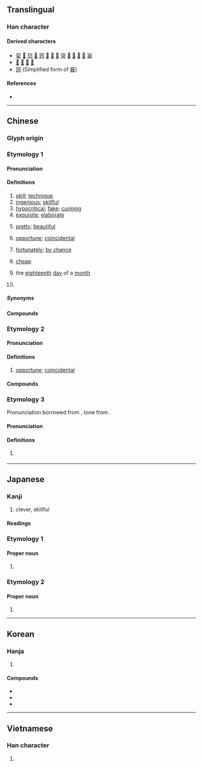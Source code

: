 {{character info}}
==Translingual==

===Han character===
{{Han char|rn=48|rad=工|as=02|sn=5|four=11127|canj=MMVS|ids=⿰工丂}}

====Derived characters====
* [[㚽]] [[𢫚]] [[㤍]] [[𤇤]] [[窍]] [[𧊌]] [[𥬤]] [[𥿣]] [[䛒]] [[𨥿]] [[𨾢]] [[𩈎]] [[𩿸]] [[䲾]]
* [[𫩟]] [[𭩣]] [[𬰗]] [[𫶱]]
* [[窍]] (Simplified form of [[竅]])

====References====
* {{Han ref|kx=0325.090|dkj=08721|dj=0628.010|hdz=10412.010|uh=5DE7|ud=24039|bh=A5A9|bd=42409}}

----

==Chinese==

===Glyph origin===
{{Han etym}}
{{Han compound|工|丂|ls=psc|c1=s|c2=p}}

===Etymology 1===
{{zh-forms}}

====Pronunciation====
{{zh-pron
|m=qiǎo
|c=haau2
|c-t=kau2
|h=pfs=kháu/khiáu;gd=kau2
|md=kiēu
|mn=ml,jj,tw:khá/ml,jj,tw,sg,ph:khiáu/kháu
|mn_note=khá - vernacular (“rare but exquisite; fake; cunning”); khiáu - vernacular (“ingenious; cunning; skillful; pretty”); kháu - literary
|mn-t=ka2/kiao2/kiou2
|mn-t_note=ka2 - vernacular; kiao2/kiou2 - literary (kiou5 - Chaozhou)
|w=2qiau
|mc=y
|oc=y
|ma=Zh-qiao.ogg
|cat=n,a,adv,pn
}}

====Definitions====
{{zh-hanzi}}

# [[skill]]; [[technique]]
# [[ingenious]]; [[skillful]]
# [[hypocritical]]; [[fake]]; [[cunning]]
# [[exquisite]]; [[elaborate]]
# {{lb|zh|Xiamen|Zhangzhou|_|Hokkien}} [[pretty]]; [[beautiful]]
# [[opportune]]; [[coincidental]]
#: {{zh-x|真是 太 巧 了！|What a coincidence!}}
# [[fortunately]]; [[by chance]]
# {{lb|zh|Hefei|_|Mandarin}} [[cheap]]
# {{zh-div|日}} {{lb|zh|telegraphy}} the [[eighteenth]] [[day]] of a [[month]]
# {{surname|zh}}

=====Synonyms=====
{{zh-dial|便宜}}
{{zh-dial|聰明}}

====Compounds====
{{zh-der|技巧|巧克力|使巧兒|巧發奇中|大巧若拙|巧辯|嘴尖舌巧|巧言善色|剛巧|恰巧|丟巧針|可巧|巧不可階|取巧|慧心巧手|巧手|嬝娜纖巧|巧佞|慧心巧思|不巧|乖巧|巧丸|巧說|心靈手巧|巧拙|巧工|巧言如簧|巧固球|巧夕|巧事|來得巧|巧計|乞巧|弄巧成拙|弄巧反拙|巧笑|因難見巧|巧遇|巧諛|巧語花言|巧話|巧詐|巧言舌辯|巧言令色|巧言|巧藝|巧若生成|巧舌|巧笑倩兮|巧立名目|巧當兒|巧果|巧曆|巧故|巧思|巧婦|巧奪天工|巧嘴|巧同造化|巧合|巧取豪奪|巧取|巧勁兒|巧偷豪奪|巧作|巧了|巧主兒|工巧|小巧|奇巧|小巧玲瓏|巧妙|巧言利口|天緣湊巧|偏巧|巧匠|奸巧|奇技淫巧|天緣巧合|巧宦|偷巧|因緣巧合|嘗巧|善巧便佞|巧言如流|堅巧|七巧板|佻巧|投機取巧|百巧千窮|甘言巧辭|正巧|新巧|碰巧|熟能生巧|窮妙極巧|機巧|窮工極巧|湊巧|百巧成窮|祈巧|深文巧劾|深文巧詆|機緣巧合|智巧|淫巧|機緣湊巧|舞文巧法|細巧|齊巧|纖巧|辭巧理拙|鬥巧|輕巧|花貓巧嘴|繆巧|綿密小巧|靈巧|鬥巧爭奇|趕巧|舞文巧詆|精巧|討巧|豪奪巧取|花言巧語|能工巧匠|無巧不成書}}

===Etymology 2===
{{zh-forms|alt=蹺,竅,橋,嘺,𫣹}}
{{rfe|zh}}

====Pronunciation====
{{zh-pron
|c=kiu2
|c-t=kiau2
|cat=a
}}

====Definitions====
{{zh-hanzi}}

# {{lb|zh|Cantonese}} [[opportune]]; [[coincidental]]

====Compounds====
{{zh-der|*巧妙|咁啱得咁巧|湊巧:cau3 kiu2}}

===Etymology 3===
Pronunciation borrowed from {{bor|yue|cmn|-}} {{zh-l|好}}, tone from {{ncog|yue|-}} {{zh-l|好|tr=hou2}}.

====Pronunciation====
{{zh-pron
|c=haau2
|cat=a
}}

====Definitions====
{{zh-hanzi}}

# {{lb|zh|Hong Kong Cantonese|neologism|leetspeak|or|sarcastic}} {{zh-alt form|*好}}

{{zh-cat|Elementary}}

----

==Japanese==

===Kanji===
{{ja-kanji|grade=c|rs=工02}}

# clever, skillful

====Readings====
{{ja-readings
|goon=きょう
|kanon=こう<かう
|kun=うま-い, たく-み, たく-む, さとい
}}

===Etymology 1===
{{ja-kanjitab|たく|o1=み|yomi=k}}

====Proper noun====
{{ja-pos|proper|たくみ}}

# {{given name|ja|male|sort=たくみ}}

===Etymology 2===
{{ja-kanjitab|こう|yomi=o}}

====Proper noun====
{{ja-pos|proper|こう|hhira=かう}}

# {{given name|ja|male|sort=こう}}

----

==Korean==

===Hanja===
{{ko-hanja|공교하다|공교할|교}}

# {{hanja form of|교|[[skillful]], [[ingenious]], [[clever]]}}

====Compounds====
* {{ko-l|교묘|[[ingenuity]], [[skill]], [[cleverness]]|巧妙}}
* {{ko-l|정교|[[elaborateness]], [[delicateness]], [[exquisiteness]]|精巧}}
* {{ko-l|기묘|[[technique]], [[technical]] [[ability]], [[finesse]], [[skill]]|技巧}}

----

==Vietnamese==

===Han character===
{{vi-readings|reading=xảo|rs=工02}}

# {{rfdef|vi|sort=工02}}
